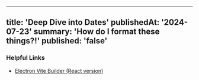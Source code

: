 

---
title: 'Deep Dive into Dates'
publishedAt: '2024-07-23'
summary: 'How do I format these things?!'
published: 'false'
---




 ### Helpful Links
 - [Electron Vite Builder (React version)](https://github.com/ldlac/vite-electron-builder)
 
